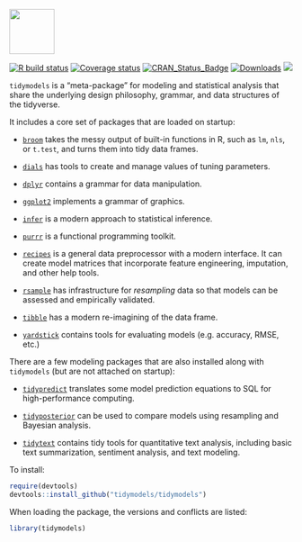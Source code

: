 <img src="tidymodels_hex.png" align="center" height = "80px" align = "middle"/>

[![R build status](https://github.com/tidymodels/tidymodels/workflows/R-CMD-check/badge.svg)](https://github.com/tidymodels/tidymodels)
[![Coverage status](https://codecov.io/gh/tidymodels/tidymodels/branch/master/graph/badge.svg)](https://codecov.io/github/tidymodels/tidymodels?branch=master)
[![CRAN_Status_Badge](http://www.r-pkg.org/badges/version/tidymodels)](http://cran.r-project.org/web/packages/tidymodels)
[![Downloads](http://cranlogs.r-pkg.org/badges/tidymodels)](http://cran.rstudio.com/package=tidymodels)
![](https://img.shields.io/badge/lifecycle-experimental-orange.svg)


`tidymodels` is a "meta-package" for modeling and statistical analysis that share the underlying design philosophy, grammar, and data structures of the tidyverse.

It includes a core set of packages that are loaded on startup:

* [`broom`](https://broom.tidyverse.org/) takes the messy output of built-in functions in R, such as `lm`, `nls`, or `t.test`, and turns them into tidy data frames.

* [`dials`](https://tidymodels.github.io/dials/) has tools to create and manage values of tuning parameters.

* [`dplyr`](http://dplyr.tidyverse.org) contains a grammar for data manipulation. 

* [`ggplot2`](http://ggplot2.tidyverse.org) implements a grammar of graphics. 

* [`infer`](http://infer.netlify.com/) is a modern approach to statistical inference.

* [`purrr`](http://purrr.tidyverse.org) is a functional programming toolkit.

* [`recipes`](https://tidymodels.github.io/recipes/) is a general data preprocessor with a modern interface. It can create model matrices that incorporate feature engineering, imputation, and other help tools.

* [`rsample`](https://tidymodels.github.io/rsample/) has infrastructure for _resampling_ data so that models can be assessed and empirically validated. 

* [`tibble`](http://tibble.tidyverse.org) has a modern re-imagining of the data frame.
 
* [`yardstick`](https://tidymodels.github.io/yardstick/) contains tools for evaluating models (e.g. accuracy, RMSE, etc.)

There are a few modeling packages that are also installed along with `tidymodels` (but are not attached on startup): 

* [`tidypredict`](http://tidypredict.netlify.com/) translates some model prediction equations to SQL for high-performance computing.

* [`tidyposterior`](https://tidymodels.github.io/tidyposterior/) can be used to compare models using resampling and Bayesian analysis.

* [`tidytext`](https://github.com/juliasilge/tidytext) contains tidy tools for quantitative text analysis, including basic text summarization, sentiment analysis, and text modeling.


To install:

```r
require(devtools)
devtools::install_github("tidymodels/tidymodels")
```

When loading the package, the versions and conflicts are listed:


```r
library(tidymodels)
```
  
